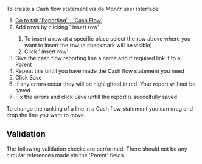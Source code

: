 

To create a Cash flow statement via de Monitr user interface:
1. [Go to tab 'Reporting' - 'Cash Flow'](https://app.monitr.be/dashboard/organisations/entities/definitions/mapping).
1. Add rows by clicking '<Icon iconName="AddLink" /> insert row'
    1. To insert a row at a specific place select the row above where you want to insert the row (a checkmark will be visible)
    1. Click '<Icon iconName="AddLink" /> insert row'
1. Give the cash flow reporting line a name and if required link it to a Parent
1. Repeat this untill you have made the Cash flow statement you need
1. Click <PrimaryButton>Save</PrimaryButton>
1. If any errors occur they will be highlighted in red. Your report will not be saved.
1. Fix the errors and click <PrimaryButton>Save</PrimaryButton> untill the report is succelfully saved

To change the ranking of a line in a Cash flow statement you can drag and drop the line you want to move.

## Validation 
The following validation checks are performed:
<Icon iconName="SkypeCheck"/> There should not be any circular references made via the 'Parent' fields
